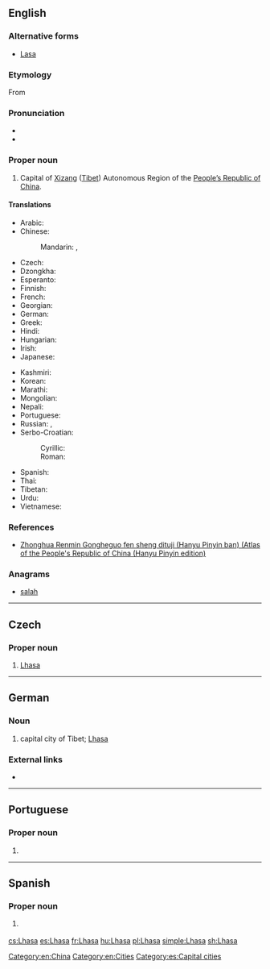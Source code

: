 ==English==
{{wikipedia}}

===Alternative forms===
* [[Lasa]]

===Etymology===
From {{etyl|bo|en}} {{m|bo|ལྷ་ས}}

===Pronunciation===
* {{IPA|/ˈlɑːsə/|lang=en}}
* {{rhymes|ɑːsə|lang=en}}

===Proper noun===
{{en-proper noun}}

# Capital of [[Xizang]] ([[Tibet]]) Autonomous Region of the [[People's Republic of China|People’s Republic of China]].

====Translations====
{{trans-top|Capital of Xizang (Tibet)}}
* Arabic: {{t|ar|لَاسَا|f}}
* Chinese:
*: Mandarin: {{t+|cmn|拉薩|sc=Hani}}, {{t+|cmn|拉萨|tr=Lāsà|sc=Hani}}
* Czech: {{t+|cs|Lhasa|f}}
* Dzongkha: {{t-needed|dz}}
* Esperanto: {{t|eo|Lasao}}
* Finnish: {{t|fi|Lhasa}}
* French: {{t+|fr|Lhassa}}
* Georgian: {{t|ka|ლჰასა|sc=Geor}}
* German: {{t|de|Lhasa}}
* Greek: {{t|el|Λάσα}}
* Hindi: {{t|hi|ल्हासा|tr=l'hāsā}}
* Hungarian: {{t+|hu|Lhásza}}
* Irish: {{t|ga|Lása|m}}
* Japanese: {{t|ja|ラサ|tr=Rasa}}
{{trans-mid}}
* Kashmiri: {{t-needed|ks}}
* Korean: {{t+|ko|라싸|tr=Lassa|sc=Hang}}
* Marathi: {{t|mr|ल्हासा|tr=lhāsā|sc=Deva}}
* Mongolian: {{t|mn|Лхас|sc=Cyrl}}
* Nepali: {{t-needed|ne}}
* Portuguese: {{t|pt|Lassa}}
* Russian: {{t|ru|Лха́са|f}}, {{t+|ru|Ла́са|f}}
* Serbo-Croatian:
*: Cyrillic: {{t|sh|Ласа|f|sc=Cyrl}}
*: Roman: {{t|sh|Lasa|f}}
* Spanish: {{t+|es|Lhasa}}
* Thai: {{t|th|ลาซา|tr=laasaa}}
* Tibetan: {{t|bo|ལྷ་ས|sc=Tibt}}
* Urdu: {{t-needed|ur}}
* Vietnamese: {{t|vi|Lhasa}}
{{trans-bottom}}

===References===
* [http://www.paragonbook.com/html/browsesubj/fullcitation.cfm?item=35277 Zhonghua Renmin Gongheguo fen sheng dituji (Hanyu Pinyin ban) (Atlas of the People's Republic of China (Hanyu Pinyin edition)]

===Anagrams===
* [[salah#English|salah]]

[[Category:en:China]]
[[Category:en:Cities]]

----

==Czech==

===Proper noun===
{{cs-proper noun|g=f}}

# [[#English|Lhasa]]

----

==German==
{{wikipedia|Lhasa|lang=de}}

===Noun===
{{de-proper noun|n}}

# capital city of Tibet; [[#English|Lhasa]]

===External links===
* {{R:Duden|Lhasa}}

----

==Portuguese==

===Proper noun===
{{pt-proper noun|f}}

# {{alternative form of|Lassa|lang=pt}}

----

==Spanish==
{{wikipedia|lang=es}}

===Proper noun===
{{es-proper noun}}

# {{l|en|Lhasa}} {{gloss|capital of Xizang (Tibet)}}
[[Category:es:Capital cities]]
[[cs:Lhasa]]
[[es:Lhasa]]
[[fr:Lhasa]]
[[hu:Lhasa]]
[[pl:Lhasa]]
[[simple:Lhasa]]
[[sh:Lhasa]]
